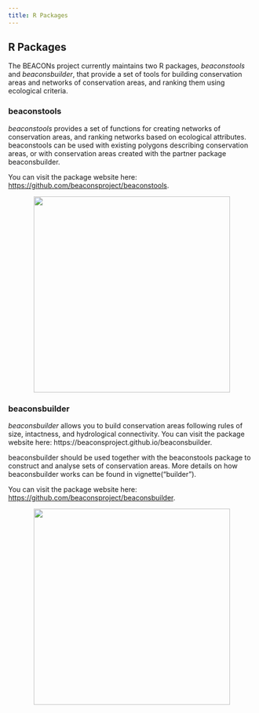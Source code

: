 ```yaml
---
title: R Packages
---
```


## R Packages

The BEACONs project currently maintains two R packages, *beaconstools* and *beaconsbuilder*, that provide a set of tools for building conservation areas and networks of conservation areas, and ranking them using ecological criteria.

### beaconstools

*beaconstools* provides a set of functions for creating networks of conservation areas, and ranking networks based on ecological attributes. beaconstools can be used with existing polygons describing conservation areas, or with conservation areas created with the partner package beaconsbuilder.

You can visit the package website here: [https://github.com/beaconsproject/beaconstools](https://github.com/beaconsproject/beaconstools).

<center><a href="https://github.com/beaconsproject/beaconstools"><img align="center" src="pics/beaconstools.png" width="400"></img></a></center>

### beaconsbuilder

*beaconsbuilder* allows you to build conservation areas following rules of size, intactness, and hydrological connectivity. You can visit the package website here: https://beaconsproject.github.io/beaconsbuilder.

beaconsbuilder should be used together with the beaconstools package to construct and analyse sets of conservation areas. More details on how beaconsbuilder works can be found in vignette("builder").

You can visit the package website here: [https://github.com/beaconsproject/beaconsbuilder](https://github.com/beaconsproject/beaconsbuilder).

<center><a href="https://github.com/beaconsproject/beaconshydro"><img align="center" src="pics/beaconsbuilder.png" width="400"></img></a></center>
